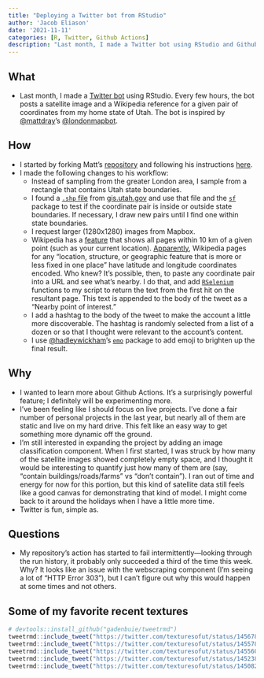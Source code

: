 ```yaml
---
title: "Deploying a Twitter bot from RStudio"
author: 'Jacob Eliason' 
date: '2021-11-11'
categories: [R, Twitter, Github Actions]
description: "Last month, I made a Twitter bot using RStudio and Github Actions."
---
```


## What

-   Last month, I made a [Twitter bot](https://twitter.com/texturesofut) using RStudio. Every few hours, the bot posts a satellite image and a Wikipedia reference for a given pair of coordinates from my home state of Utah. The bot is inspired by [\@mattdray](https://twitter.com/mattdray)'s [\@londonmapbot](https://twitter.com/londonmapbot).

## How

-   I started by forking Matt's [repository](https://github.com/matt-dray/londonmapbot) and following his instructions [here](https://www.rostrum.blog/2020/09/21/londonmapbot/).
-   I made the following changes to his workflow:
    -   Instead of sampling from the greater London area, I sample from a rectangle that contains Utah state boundaries.
    -   I found a [`.shp` file](https://en.wikipedia.org/wiki/Shapefile) from [gis.utah.gov](https://gis.utah.gov/data/boundaries/citycountystate/) and use that file and the [`sf`](https://r-spatial.github.io/sf/) package to test if the coordinate pair is inside or outside state boundaries. If necessary, I draw new pairs until I find one within state boundaries.
    -   I request larger (1280x1280) images from Mapbox.
    -   Wikipedia has a [feature](https://en.wikipedia.org/wiki/Special:Nearby) that shows all pages within 10 km of a given point (such as your current location). [Apparently](https://en.wikipedia.org/wiki/Wikipedia:WikiProject_Geographical_coordinates#Usage_guidelines), Wikipedia pages for any "location, structure, or geographic feature that is more or less fixed in one place" have latitude and longitude coordinates encoded. Who knew? It's possible, then, to paste any coordinate pair into a URL and see what's nearby. I do that, and add [`RSelenium`](https://github.com/ropensci/RSelenium) functions to my script to return the text from the first hit on the resultant page. This text is appended to the body of the tweet as a "Nearby point of interest."
    -   I add a hashtag to the body of the tweet to make the account a little more discoverable. The hashtag is randomly selected from a list of a dozen or so that I thought were relevant to the account's content.
    -   I use [\@hadleywickham](https://twitter.com/hadleywickham)'s [`emo`](https://github.com/hadley/emo) package to add emoji to brighten up the final result.

## Why

-   I wanted to learn more about Github Actions. It's a surprisingly powerful feature; I definitely will be experimenting more.
-   I've been feeling like I should focus on live projects. I've done a fair number of personal projects in the last year, but nearly all of them are static and live on my hard drive. This felt like an easy way to get something more dynamic off the ground.
-   I'm still interested in expanding the project by adding an image classification component. When I first started, I was struck by how many of the satellite images showed completely empty space, and I thought it would be interesting to quantify just how many of them are (say, "contain buildings/roads/farms" vs "don't contain"). I ran out of time and energy for now for this portion, but this kind of satellite data still feels like a good canvas for demonstrating that kind of model. I might come back to it around the holidays when I have a little more time.
-   Twitter is fun, simple as.

## Questions

-   My repository's action has started to fail intermittently---looking through the run history, it probably only succeeded a third of the time this week. Why? It looks like an issue with the webscraping component (I'm seeing a lot of "HTTP Error 303"), but I can't figure out why this would happen at some times and not others.

## Some of my favorite recent textures

```r
# devtools::install_github("gadenbuie/tweetrmd")
tweetrmd::include_tweet("https://twitter.com/texturesofut/status/1456781196319330307")
tweetrmd::include_tweet("https://twitter.com/texturesofut/status/1455780540586496007")
tweetrmd::include_tweet("https://twitter.com/texturesofut/status/1455607736255746052")
tweetrmd::include_tweet("https://twitter.com/texturesofut/status/1452382882765238275")
tweetrmd::include_tweet("https://twitter.com/texturesofut/status/1450825427593924610")
```
